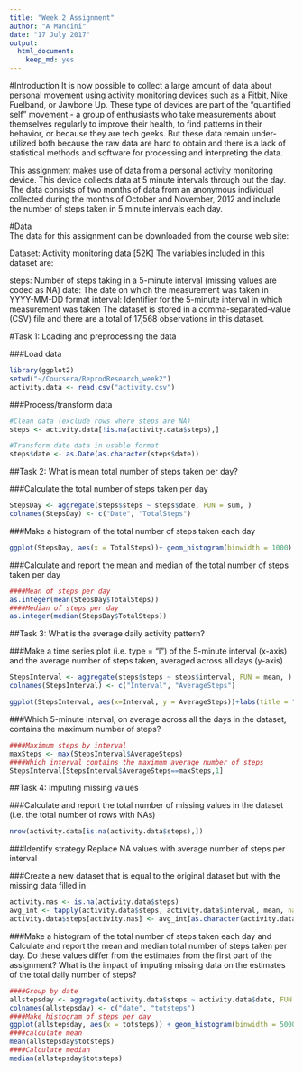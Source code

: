 ---
title: "Week 2 Assignment"
author: "A Mancini"
date: "17 July 2017"
output: 
  html_document: 
    keep_md: yes
---

#Introduction 
It is now possible to collect a large amount of data about personal movement using activity monitoring devices such as a Fitbit, Nike Fuelband, or Jawbone Up. These type of devices are part of the "quantified self" movement - a group of enthusiasts who take measurements about themselves regularly to improve their health, to find patterns in their behavior, or because they are tech geeks. But these data remain under-utilized both because the raw data are hard to obtain and there is a lack of statistical methods and software for processing and interpreting the data.

This assignment makes use of data from a personal activity monitoring device. This device collects data at 5 minute intervals through out the day. The data consists of two months of data from an anonymous individual collected during the months of October and November, 2012 and include the number of steps taken in 5 minute intervals each day.

#Data  
The data for this assignment can be downloaded from the course web site:

Dataset: Activity monitoring data [52K]
The variables included in this dataset are:

steps: Number of steps taking in a 5-minute interval (missing values are coded as NA)
date: The date on which the measurement was taken in YYYY-MM-DD format
interval: Identifier for the 5-minute interval in which measurement was taken
The dataset is stored in a comma-separated-value (CSV) file and there are a total of 17,568 observations in this dataset.

#Task 1: Loading and preprocessing the data

###Load data

```{r Task 1.1}
library(ggplot2)
setwd("~/Coursera/ReprodResearch_week2")
activity.data <- read.csv("activity.csv")
```

###Process/transform data

```{r Task 1.2}
#Clean data (exclude rows where steps are NA)
steps <- activity.data[!is.na(activity.data$steps),]

#Transform date data in usable format
steps$date <- as.Date(as.character(steps$date))
```

##Task 2: What is mean total number of steps taken per day?

###Calculate the total number of steps taken per day

```{r Task 2.1}
StepsDay <- aggregate(steps$steps ~ steps$date, FUN = sum, )
colnames(StepsDay) <- c("Date", "TotalSteps")
```

###Make a histogram of the total number of steps taken each day

```{r Task 2.2}
ggplot(StepsDay, aes(x = TotalSteps))+ geom_histogram(binwidth = 1000) +labs(title = "Total steps per day", x = "Steps", y = "Frequency")
```

###Calculate and report the mean and median of the total number of steps taken per day

```{r Task 2.3}
####Mean of steps per day
as.integer(mean(StepsDay$TotalSteps))
####Median of steps per day
as.integer(median(StepsDay$TotalSteps))
```

##Task 3: What is the average daily activity pattern?

###Make a time series plot (i.e. type = "l") of the 5-minute interval (x-axis) and the average number of steps taken, averaged across all days (y-axis)

```{r Task 3.1}
StepsInterval <- aggregate(steps$steps ~ steps$interval, FUN = mean, )
colnames(StepsInterval) <- c("Interval", "AverageSteps")

ggplot(StepsInterval, aes(x=Interval, y = AverageSteps))+labs(title = "Average steps per interval", x = "Interval", y = "Steps")+ geom_line()
```

###Which 5-minute interval, on average across all the days in the dataset, contains the maximum number of steps?

```{r Task 3.2}
####Maximum steps by interval
maxSteps <- max(StepsInterval$AverageSteps)
####Which interval contains the maximum average number of steps
StepsInterval[StepsInterval$AverageSteps==maxSteps,1]
```

##Task 4: Imputing missing values

###Calculate and report the total number of missing values in the dataset (i.e. the total number of rows with NAs)
```{r Task 4.1}
nrow(activity.data[is.na(activity.data$steps),])
```

###Identify strategy
Replace NA values with average number of steps per interval

###Create a new dataset that is equal to the original dataset but with the missing data filled in
```{r Task 4.3}
activity.nas <- is.na(activity.data$steps)
avg_int <- tapply(activity.data$steps, activity.data$interval, mean, na.rm=TRUE, simplify = TRUE)
activity.data$steps[activity.nas] <- avg_int[as.character(activity.data$interval[activity.nas])]
```

###Make a histogram of the total number of steps taken each day and Calculate and report the mean and median total number of steps taken per day. Do these values differ from the estimates from the first part of the assignment? What is the impact of imputing missing data on the estimates of the total daily number of steps?

```{r Task 4.4}
####Group by date
allstepsday <- aggregate(activity.data$steps ~ activity.data$date, FUN = sum)
colnames(allstepsday) <- c("date", "totsteps")
####Make histogram of steps per day
ggplot(allstepsday, aes(x = totsteps)) + geom_histogram(binwidth = 5000) +labs(title = "Total steps per day", x = "Steps", y = "Frequency")
####calculate mean
mean(allstepsday$totsteps)
####Calculate median
median(allstepsday$totsteps)
```